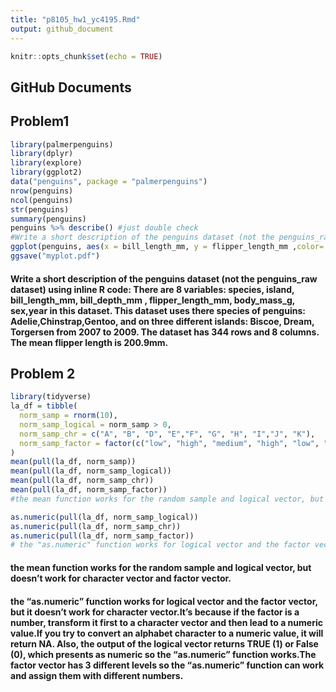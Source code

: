 ```yaml
---
title: "p8105_hw1_yc4195.Rmd"
output: github_document
---
```


```r
knitr::opts_chunk$set(echo = TRUE)
```

## GitHub Documents
## Problem1

```r
library(palmerpenguins)
library(dplyr)
library(explore)
library(ggplot2)
data("penguins", package = "palmerpenguins")
nrow(penguins)
ncol(penguins)
str(penguins)
summary(penguins)
penguins %>% describe() #just double check
#Write a short description of the penguins dataset (not the penguins_raw dataset) using inline R code: There are 8 variables: species, island,  bill_length_mm, bill_depth_mm , flipper_length_mm, body_mass_g, sex,year in this dataset. This dataset uses there species of penguins: Adelie,Chinstrap,Gentoo, and on three different islands: Biscoe, Dream, Torgersen from 2007 to 2009. The dataset has 344 rows and 8 columns. The mean flipper length is 200.9mm. 
ggplot(penguins, aes(x = bill_length_mm, y = flipper_length_mm ,color= species))+ geom_point()
ggsave("myplot.pdf")
```
#### Write a short description of the penguins dataset (not the penguins_raw dataset) using inline R code: There are 8 variables: species, island,  bill_length_mm, bill_depth_mm , flipper_length_mm, body_mass_g, sex,year in this dataset. This dataset uses there species of penguins: Adelie,Chinstrap,Gentoo, and on three different islands: Biscoe, Dream, Torgersen from 2007 to 2009. The dataset has 344 rows and 8 columns. The mean flipper length is 200.9mm. 


## Problem 2
```r
library(tidyverse)
la_df = tibble(
  norm_samp = rnorm(10),
  norm_samp_logical = norm_samp > 0,
  norm_samp_chr = c("A", "B", "D", "E","F", "G", "H", "I","J", "K"),
  norm_samp_factor = factor(c("low", "high", "medium", "high", "low", "medium", "high", "medium", "high", "low"))
)
mean(pull(la_df, norm_samp))
mean(pull(la_df, norm_samp_logical))
mean(pull(la_df, norm_samp_chr))
mean(pull(la_df, norm_samp_factor))
#the mean function works for the random sample and logical vector, but doesn't work for character vector and factor vector.

as.numeric(pull(la_df, norm_samp_logical))
as.numeric(pull(la_df, norm_samp_chr))
as.numeric(pull(la_df, norm_samp_factor))
# the "as.numeric" function works for logical vector and the factor vector, but it doesn't work for character vector.It's because if the factor is a number, transform it first to a character vector and then lead to a numeric value.If you try to convert an alphabet character to a numeric value, it will return NA. Also, the output of the logical vector returns TRUE (1) or False (0), which presents as numeric so the "as.numeric" function works.The factor vector has 3 different levels so the "as.numeric" function can work and assign them with different numbers.
```
#### the mean function works for the random sample and logical vector, but doesn't work for character vector and factor vector.

#### the "as.numeric" function works for logical vector and the factor vector, but it doesn't work for character vector.It's because if the factor is a number, transform it first to a character vector and then lead to a numeric value.If you try to convert an alphabet character to a numeric value, it will return NA. Also, the output of the logical vector returns TRUE (1) or False (0), which presents as numeric so the "as.numeric" function works.The factor vector has 3 different levels so the "as.numeric" function can work and assign them with different numbers.




